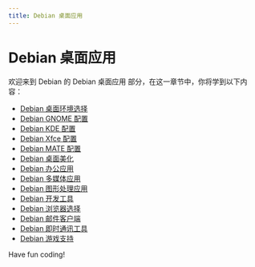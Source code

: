 ```yaml
---
title: Debian 桌面应用
---
```


# Debian 桌面应用

欢迎来到 Debian 的 Debian 桌面应用 部分，在这一章节中，你将学到以下内容：

- [Debian 桌面环境选择](./0-debian-desktop-environment-selection.mdx)
- [Debian GNOME 配置](./1-debian-gnome-config.mdx)
- [Debian KDE 配置](./2-debian-kde-configuration.mdx)
- [Debian Xfce 配置](./3-debian-xfce-configuration.mdx)
- [Debian MATE 配置](./4-debian-mate-configuration.mdx)
- [Debian 桌面美化](./5-debian-desktop-beautification.mdx)
- [Debian 办公应用](./6-debian-office-application.mdx)
- [Debian 多媒体应用](./7-debian-multimedia-applications.mdx)
- [Debian 图形处理应用](./8-debian-graphics-processing-application.mdx)
- [Debian 开发工具](./9-debian-development-tools.mdx)
- [Debian 浏览器选择](./10-debian-browser-selection.mdx)
- [Debian 邮件客户端](./11-debian-mail-client.mdx)
- [Debian 即时通讯工具](./12-debian-instant-messaging-tool.mdx)
- [Debian 游戏支持](./13-debian-game-support.mdx)

Have fun coding!